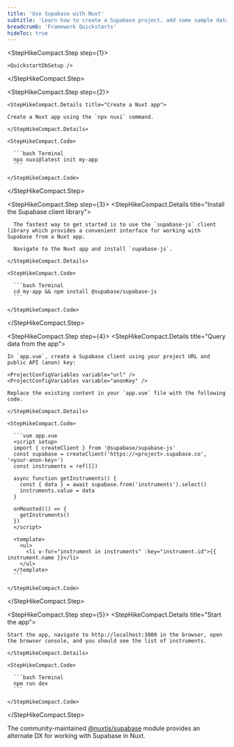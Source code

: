 ```yaml
---
title: 'Use Supabase with Nuxt'
subtitle: 'Learn how to create a Supabase project, add some sample data to your database, and query the data from a Nuxt app.'
breadcrumb: 'Framework Quickstarts'
hideToc: true
---
```


<StepHikeCompact>

  <StepHikeCompact.Step step={1}>

    <QuickstartDbSetup />

  </StepHikeCompact.Step>

  <StepHikeCompact.Step step={2}>

    <StepHikeCompact.Details title="Create a Nuxt app">

    Create a Nuxt app using the `npx nuxi` command.

    </StepHikeCompact.Details>

    <StepHikeCompact.Code>

      ```bash Terminal
      npx nuxi@latest init my-app
      ```

    </StepHikeCompact.Code>

  </StepHikeCompact.Step>

  <StepHikeCompact.Step step={3}>
    <StepHikeCompact.Details title="Install the Supabase client library">

      The fastest way to get started is to use the `supabase-js` client library which provides a convenient interface for working with Supabase from a Nuxt app.

      Navigate to the Nuxt app and install `supabase-js`.

    </StepHikeCompact.Details>

    <StepHikeCompact.Code>

      ```bash Terminal
      cd my-app && npm install @supabase/supabase-js
      ```

    </StepHikeCompact.Code>

  </StepHikeCompact.Step>

  <StepHikeCompact.Step step={4}>
    <StepHikeCompact.Details title="Query data from the app">

    In `app.vue`, create a Supabase client using your project URL and public API (anon) key:

    <ProjectConfigVariables variable="url" />
    <ProjectConfigVariables variable="anonKey" />

    Replace the existing content in your `app.vue` file with the following code.

    </StepHikeCompact.Details>

    <StepHikeCompact.Code>

      ```vue app.vue
      <script setup>
      import { createClient } from '@supabase/supabase-js'
      const supabase = createClient('https://<project>.supabase.co', '<your-anon-key>')
      const instruments = ref([])

      async function getInstruments() {
        const { data } = await supabase.from('instruments').select()
        instruments.value = data
      }

      onMounted(() => {
        getInstruments()
      })
      </script>

      <template>
        <ul>
          <li v-for="instrument in instruments" :key="instrument.id">{{ instrument.name }}</li>
        </ul>
      </template>
      ```

    </StepHikeCompact.Code>

  </StepHikeCompact.Step>

  <StepHikeCompact.Step step={5}>
    <StepHikeCompact.Details title="Start the app">

    Start the app, navigate to http://localhost:3000 in the browser, open the browser console, and you should see the list of instruments.

    </StepHikeCompact.Details>

    <StepHikeCompact.Code>

      ```bash Terminal
      npm run dev
      ```

    </StepHikeCompact.Code>

  </StepHikeCompact.Step>
</StepHikeCompact>

<Admonition type="tip">

The community-maintained [@nuxtjs/supabase](https://supabase.nuxtjs.org/) module provides an alternate DX for working with Supabase in Nuxt.

</Admonition>
